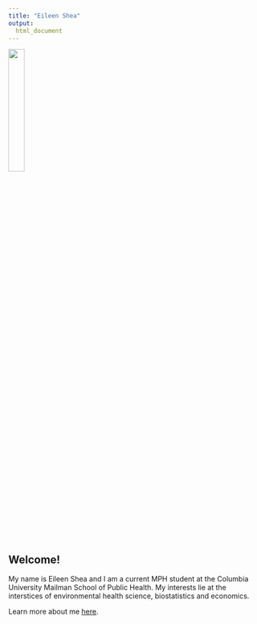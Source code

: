 ```yaml
---
title: "Eileen Shea"
output:
  html_document
---
```


<img src="images/website_photo.png" style="width:25%">

## Welcome!

My name is Eileen Shea and I am a current MPH student at the Columbia University Mailman School of Public Health. My interests lie at the interstices of environmental health science, biostatistics and economics. 


Learn more about me [here](about.html).




